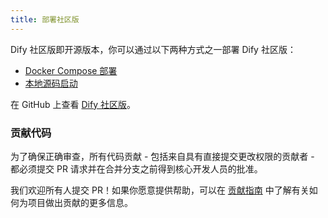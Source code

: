 ```yaml
---
title: 部署社区版
---
```



Dify 社区版即开源版本，你可以通过以下两种方式之一部署 Dify 社区版：

* [Docker Compose 部署](https://docs.dify.ai/v/zh-hans/getting-started/install-self-hosted/docker-compose)
* [本地源码启动](https://docs.dify.ai/v/zh-hans/getting-started/install-self-hosted/local-source-code)

在 GitHub 上查看 [Dify 社区版](https://github.com/langgenius/dify)。

### 贡献代码

为了确保正确审查，所有代码贡献 - 包括来自具有直接提交更改权限的贡献者 - 都必须提交 PR 请求并在合并分支之前得到核心开发人员的批准。

我们欢迎所有人提交 PR！如果你愿意提供帮助，可以在 [贡献指南](https://github.com/langgenius/dify/blob/main/CONTRIBUTING_CN.md) 中了解有关如何为项目做出贡献的更多信息。
